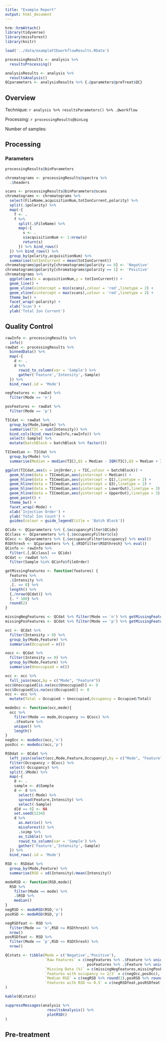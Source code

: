 ```yaml
---
title: "Example Report"
output: html_document
---
```


```r
hrm::hrmAttach()
library(tidyverse)
library(missForest)
library(knitr)
```

```r
load('../data/exampleFIEworkflowResults.RData')
```

```r
processingResults <- analysis %>% 
  resultsProcessing()

analysisResults <- analysis %>%
  resultsAnalysis()
QCparameters <- analysisResults %>% {.@parameters@preTreat$QC}
```

## Overview

Technique: `r analysis %>% resultsParameters() %>% .@workflow`

Processing: `r processingResults@binLog`

Number of samples: 

## Processing

### Parameters

```r
processingResults@binParameters
```

```r
chromatograms <- processingResults@spectra %>%
  .$headers
```

```r
scans <- processingResults@binParameters@scans
chromatograms <- chromatograms %>%
  select(FileName,acquisitionNum,totIonCurrent,polarity) %>%
  split(.$polarity) %>%
  map(~{
    f <- .
    f %>% 
      split(.$FileName) %>%
      map(~{
        s <- .
        s$acquisitionNum <- 1:nrow(s)
        return(s)
      }) %>% bind_rows()
  }) %>% bind_rows() %>%
  group_by(polarity,acquisitionNum) %>%
  summarise(totIonCurrent = mean(totIonCurrent))
chromatograms$polarity[chromatograms$polarity == 0] <- 'Negative'
chromatograms$polarity[chromatograms$polarity == 1] <- 'Positive'
chromatograms %>%
  ggplot(aes(x = acquisitionNum,y = totIonCurrent)) +
  geom_line() +
  geom_vline(xintercept = min(scans),colour = 'red',linetype = 2) +
  geom_vline(xintercept = max(scans),colour = 'red',linetype = 2) +
  theme_bw() +
  facet_wrap(~polarity) +
  xlab('Scan') +
  ylab('Total Ion Current')
```

## Quality Control

```r
rawInfo <- processingResults %>%
  info()
rawDat <- processingResults %>% 
  binnedData() %>% 
  map(~{
    d <- .
    d %>%
      rowid_to_column(var = 'Sample') %>%
      gather('Feature','Intensity',-Sample)
  }) %>%
  bind_rows(.id = 'Mode')

negFeatures <- rawDat %>%
  filter(Mode == 'n')

posFeatures <- rawDat %>%
  filter(Mode == 'p')
```


```r
TICdat <- rawDat %>%
  group_by(Mode,Sample) %>%
  summarise(TIC = sum(Intensity)) %>%
  bind_cols(bind_rows(rawInfo,rawInfo)) %>%
  select(-Sample) %>%
  mutate(batchBlock = batchBlock %>% factor())

TICmedian <- TICdat %>%
  group_by(Mode) %>%
  summarise(Median = median(TIC),Q1 = Median - IQR(TIC),Q3 = Median + IQR(TIC),LowerOut = Q1 - IQR(TIC) * 1.5,UpperOut = Q3 + IQR(TIC) * 1.5)
```

```r
ggplot(TICdat,aes(x = injOrder,y = TIC,colour = batchBlock)) +
  geom_hline(data = TICmedian,aes(yintercept = Median)) +
  geom_hline(data = TICmedian,aes(yintercept = Q1),linetype = 2) +
  geom_hline(data = TICmedian,aes(yintercept = Q3),linetype = 2) +
  geom_hline(data = TICmedian,aes(yintercept = LowerOut),linetype = 3) +
  geom_hline(data = TICmedian,aes(yintercept = UpperOut),linetype = 3) +
  geom_point() +
  theme_bw() +
  facet_wrap(~Mode) +
  xlab('Injection Order') +
  ylab('Total Ion Count') +
  guides(colour = guide_legend(title = 'Batch Block'))
```

```r
QCidx <- QCparameters %>% {.$occupancyFilter$QCidx}
QCclass <- QCparameters %>% {.$occupancyFilter$cls}
QCocc <- QCparameters %>% {.$occupancyFilter$occupancy} %>% eval()
RSDthresh <- QCparameters %>% {.$RSDfilter$RSDthresh} %>% eval()
QCinfo <- rawInfo %>%
  filter(.[,QCclass] == QCidx)
QCdat <- rawDat %>%
  filter(Sample %in% QCinfo$fileOrder)

getMissingFeatures <- function(features) {
  features %>%
  .$Intensity %>% 
  .[. == 0] %>%
  length() %>% 
  {./nrow(QCdat)} %>%
  {. * 100} %>% 
  round(2)
}

missingNegFeatures <- QCdat %>% filter(Mode == 'n') %>% getMissingFeatures() 
missingPosFeatures <- QCdat %>% filter(Mode == 'p') %>% getMissingFeatures()

occ <- QCdat %>%
  filter(Intensity > 0) %>%
  group_by(Mode,Feature) %>%
  summarise(Occupied = n())

nocc <- QCdat %>%
  filter(Intensity == 0) %>%
  group_by(Mode,Feature) %>%
  summarise(Unoccupied = n())

occ <- occ %>%
  full_join(nocc,by = c("Mode", "Feature"))
occ$Unoccupied[is.na(occ$Unoccupied)] <- 0
occ$Occupied[is.na(occ$Occupied)] <- 0
occ <- occ %>%
  mutate(Total = Occupied + Unoccupied,Occupancy = Occupied/Total)

modeOcc <- function(occ,mode){
  occ %>%
    filter(Mode == mode,Occupancy >= QCocc) %>%
    .$Feature %>%
    unique() %>%
    length()
}
negOcc <- modeOcc(occ,'n')
posOcc <- modeOcc(occ,'p')

RSDdat <- QCdat %>%
  left_join(select(occ,Mode,Feature,Occupancy),by = c("Mode", "Feature")) %>%
  filter(Occupancy > QCocc) %>%
  select(-Occupancy) %>%
  split(.$Mode) %>%
  map(~{
    d <- .
    sample <- d$Sample
    d <- d %>%
      select(-Mode) %>%
      spread(Feature,Intensity) %>%
      select(-Sample)
    d[d == 0] <- NA
    set.seed(1234)
    d %>%
      as.matrix() %>%
      missForest() %>%
      .$ximp %>%
      as_tibble() %>%
      rowid_to_column(var = 'Sample') %>%
      gather('Feature','Intensity',-Sample)
  }) %>%
  bind_rows(.id = 'Mode')

RSD <- RSDdat %>%
  group_by(Mode,Feature) %>%
  summarise(RSD = sd(Intensity)/mean(Intensity))

modeRSD <- function(RSD,mode){
  RSD %>%
    filter(Mode == mode) %>%
    .$RSD %>%
    median()
}
negRSD <- modeRSD(RSD,'n')
posRSD <- modeRSD(RSD,'p')

negRSDfeat <- RSD %>%
  filter(Mode == 'n',RSD <= RSDthresh) %>%
  nrow()
posRSDfeat <- RSD %>%
  filter(Mode == 'p',RSD <= RSDthresh) %>%
  nrow()

QCstats <- tibble(Mode = c('Negative','Positive'),
                  `Raw Features` = c(negFeatures %>% .$Feature %>% unique() %>% length(),
                                     posFeatures %>% .$Feature %>% unique() %>% length()),
                  `Missing Data (%)` = c(missingNegFeatures,missingPosFeatures),
                  `Features with occupancy >= 2/3` = c(negOcc,posOcc),
                  `Median RSD` = c(negRSD %>% round(2),posRSD %>% round(2)),
                  `Features with RSD <= 0.5` = c(negRSDfeat,posRSDfeat)
)

```

```r
kable(QCstats)
```

```r
suppressMessages(analysis %>%
                   resultsAnalysis() %>%
                   plotRSD()
)
```

## Pre-treatment



